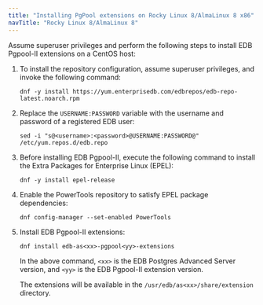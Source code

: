 ```yaml
---
title: "Installing PgPool extensions on Rocky Linux 8/AlmaLinux 8 x86"
navTitle: "Rocky Linux 8/AlmaLinux 8"
---
```


Assume superuser privileges and perform the following steps to install EDB Pgpool-II extensions on a CentOS host:

1.  To install the repository configuration, assume superuser privileges, and invoke the following command:
    ```text
    dnf -y install https://yum.enterprisedb.com/edbrepos/edb-repo-latest.noarch.rpm
    ```

2.  Replace the `USERNAME:PASSWORD` variable with the username and password of a registered EDB user:
    ```text
    sed -i "s@<username>:<password>@USERNAME:PASSWORD@" /etc/yum.repos.d/edb.repo
    ```

3.  Before installing EDB Pgpool-II, execute the following command to install the Extra Packages for Enterprise Linux (EPEL):
    ```text
    dnf -y install epel-release
    ```

4.  Enable the PowerTools repository to satisfy EPEL package dependencies:
    ```text
    dnf config-manager --set-enabled PowerTools
    ```

5.  Install EDB Pgpool-II extensions:
    ```text
    dnf install edb-as<xx>-pgpool<yy>-extensions
    ```
    
    In the above command, `<xx>` is the EDB Postgres Advanced Server version, and `<yy>` is the EDB Pgpool-II extension version. 
    
    The extensions will be available in the `/usr/edb/as<xx>/share/extension` directory.
